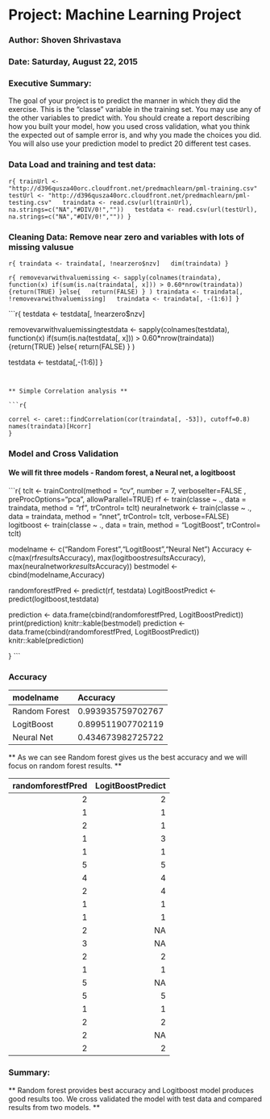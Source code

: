 
#   Project: Machine Learning Project
### Author: Shoven Shrivastava
### Date: Saturday, August 22, 2015

### Executive Summary:
The goal of your project is to predict the manner in which they did the exercise. This is the "classe" variable in the training set. You may use any of the other variables to predict with. You should create a report describing how you built your model, how you used cross validation, what you think the expected out of sample error is, and why you made the choices you did. You will also use your prediction model to predict 20 different test cases.  

### Data Load and training and test data:

```r{
trainUrl <- "http://d396qusza40orc.cloudfront.net/predmachlearn/pml-training.csv"  
testUrl <- "http://d396qusza40orc.cloudfront.net/predmachlearn/pml-testing.csv"  
traindata <- read.csv(url(trainUrl), na.strings=c("NA","#DIV/0!",""))  
testdata <- read.csv(url(testUrl), na.strings=c("NA","#DIV/0!",""))
}
```  
  
### Cleaning Data: Remove near zero and variables with lots of missing valusue  
   
```r{
traindata <- traindata[, !nearzero$nzv]  
dim(traindata)
}
```

```r{
removevarwithvaluemissing <- sapply(colnames(traindata), 
  function(x) if(sum(is.na(traindata[, x])) > 0.60*nrow(traindata)) {return(TRUE)
}else{
  return(FALSE)
}
)
traindata <- traindata[, !removevarwithvaluemissing]  
traindata <- traindata[, -(1:6)]
}
```  

```r{
testdata <- testdata[, !nearzero$nzv]

removevarwithvaluemissingtestdata <- sapply(colnames(testdata), 
                                    function(x) if(sum(is.na(testdata[, x])) > 0.60*nrow(traindata)) {return(TRUE)
                                    }else{
                                      return(FALSE)
                                    }
)

testdata <- testdata[,-(1:6)]
}
```  


** Simple Correlation analysis **  

```r{
  
correl <- caret::findCorrelation(cor(traindata[, -53]), cutoff=0.8)  
names(traindata)[Hcorr]
}
```  


### Model and Cross Validation  

#### We will fit three models -   Random forest, a Neural net, a logitboost  

```r{
tclt <- trainControl(method = "cv", number = 7, verboseIter=FALSE , preProcOptions="pca", allowParallel=TRUE)
rf <- train(classe ~ ., data = traindata, method = "rf", trControl= tclt)
neuralnetwork <- train(classe ~ ., data = traindata, method = "nnet", trControl= tclt, verbose=FALSE)
logitboost <- train(classe ~ ., data = train, method = "LogitBoost", trControl= tclt)

modelname <- c("Random Forest","LogitBoost","Neural Net")
Accuracy <- c(max(rf$results$Accuracy),
              max(logitboost$results$Accuracy),
              max(neuralnetwork$results$Accuracy))
bestmodel <- cbind(modelname,Accuracy)

randomforestfPred <- predict(rf, testdata)
LogitBoostPredict <- predict(logitboost,testdata)

prediction <- data.frame(cbind(randomforestfPred, LogitBoostPredict))
print(prediction)
knitr::kable(bestmodel)
prediction <- data.frame(cbind(randomforestfPred, LogitBoostPredict))
knitr::kable(prediction)

}
``` 

### Accuracy  

|modelname     |Accuracy          |
|:-------------|:-----------------|
|Random Forest |0.993935759702767 |
|LogitBoost    |0.899511907702119 |
|Neural Net    |0.434673982725722 |  


** As we can see Random forest gives us the best accuracy and we will focus on random forest results.  **

| randomforestfPred| LogitBoostPredict|
|-----------------:|-----------------:|
|                 2|                 2|
|                 1|                 1|
|                 2|                 1|
|                 1|                 3|
|                 1|                 1|
|                 5|                 5|
|                 4|                 4|
|                 2|                 4|
|                 1|                 1|
|                 1|                 1|
|                 2|                NA|
|                 3|                NA|
|                 2|                 2|
|                 1|                 1|
|                 5|                NA|
|                 5|                 5|
|                 1|                 1|
|                 2|                 2|
|                 2|                NA|
|                 2|                 2|

### Summary:

** Random forest provides best accuracy and Logitboost model produces good results too. We cross validated the model with test data and compared results from two models. **


